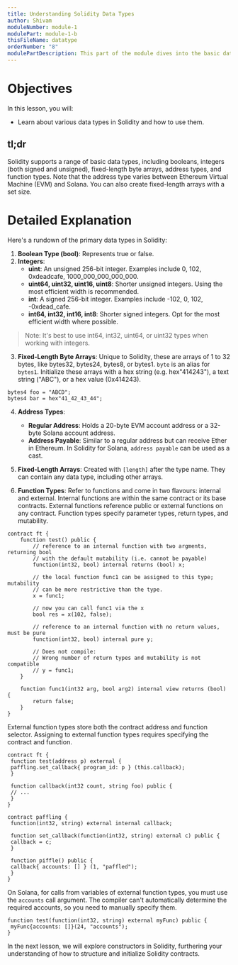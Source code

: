 ```yaml
---
title: Understanding Solidity Data Types
author: Shivam
moduleNumber: module-1
modulePart: module-1-b
thisFileName: datatype
orderNumber: "8"
modulePartDescription: This part of the module dives into the basic data types in Solidity used for building Solana programs.
---
```


# Objectives

In this lesson, you will:

- Learn about various data types in Solidity and how to use them.

## tl;dr

Solidity supports a range of basic data types, including booleans, integers (both signed and unsigned), fixed-length byte arrays, address types, and function types. Note that the address type varies between Ethereum Virtual Machine (EVM) and Solana. You can also create fixed-length arrays with a set size.

# Detailed Explanation

Here's a rundown of the primary data types in Solidity:

1. **Boolean Type (bool)**: Represents true or false.
2. **Integers**:
   - **uint**: An unsigned 256-bit integer. Examples include 0, 102, 0xdeadcafe, 1000_000_000_000_000.
   - **uint64, uint32, uint16, uint8**: Shorter unsigned integers. Using the most efficient width is recommended.
   - **int**: A signed 256-bit integer. Examples include -102, 0, 102, -0xdead_cafe.
   - **int64, int32, int16, int8**: Shorter signed integers. Opt for the most efficient width where possible.

> Note: It's best to use int64, int32, uint64, or uint32 types when working with integers.

3. **Fixed-Length Byte Arrays**: Unique to Solidity, these are arrays of 1 to 32 bytes, like bytes32, bytes24, bytes8, or bytes1.
   `byte` is an alias for `bytes1`.
    Initialize these arrays with a hex string (e.g. hex"414243"), a text string ("ABC"), or a hex value (0x414243).


```solidity
bytes4 foo = "ABCD";
bytes4 bar = hex"41_42_43_44";
```

4. **Address Types**:
   - **Regular Address**: Holds a 20-byte EVM account address or a 32-byte Solana account address.
   - **Address Payable**: Similar to a regular address but can receive Ether in Ethereum. In Solidity for Solana, `address payable` can be used as a cast.

5. **Fixed-Length Arrays**: Created with `[length]` after the type name. They can contain any data type, including other arrays.

6. **Function Types**: Refer to functions and come in two flavours: internal and external. Internal functions are within the same contract or its base contracts. External functions reference public or external functions on any contract. Function types specify parameter types, return types, and mutability.

```solidity
contract ft {
    function test() public {
        // reference to an internal function with two argments, returning bool
        // with the default mutability (i.e. cannot be payable)
        function(int32, bool) internal returns (bool) x;

        // the local function func1 can be assigned to this type; mutability
        // can be more restrictive than the type.
        x = func1;

        // now you can call func1 via the x
        bool res = x(102, false);

        // reference to an internal function with no return values, must be pure
        function(int32, bool) internal pure y;

        // Does not compile:
        // Wrong number of return types and mutability is not compatible
        // y = func1;
    }

    function func1(int32 arg, bool arg2) internal view returns (bool) {
        return false;
    }
}
```

External function types store both the contract address and function selector. Assigning to external function types requires specifying the contract and function.

```solidity
contract ft {
 function test(address p) external {
 paffling.set_callback{ program_id: p } (this.callback);
 }

 function callback(int32 count, string foo) public {
 // ...
 }
}

contract paffling {
 function(int32, string) external internal callback;

 function set_callback(function(int32, string) external c) public {
 callback = c;
 }

 function piffle() public {
 callback{ accounts: [] } (1, "paffled");
 }
}
```

On Solana, for calls from variables of external function types, you must use the `accounts` call argument. The compiler can't automatically determine the required accounts, so you need to manually specify them.

```solidity
function test(function(int32, string) external myFunc) public {
 myFunc{accounts: []}(24, "accounts");
}
```

In the next lesson, we will explore constructors in Solidity, furthering your understanding of how to structure and initialize Solidity contracts.